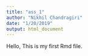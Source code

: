 ```yaml
---
title: "ass_1"
author: "Nikhil Chandragiri"
date: "1/20/2019"
output: html_document
---
```


Hello, This is my first Rmd file.